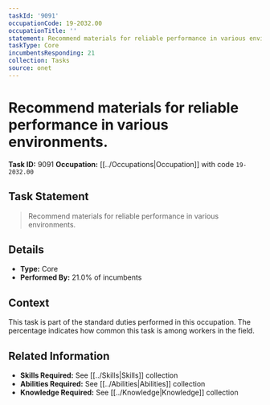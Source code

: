 ```yaml
---
taskId: '9091'
occupationCode: 19-2032.00
occupationTitle: ''
statement: Recommend materials for reliable performance in various environments.
taskType: Core
incumbentsResponding: 21
collection: Tasks
source: onet
---
```

# Recommend materials for reliable performance in various environments.

**Task ID:** 9091
**Occupation:** [[../Occupations|Occupation]] with code `19-2032.00`

## Task Statement

> Recommend materials for reliable performance in various environments.

## Details

- **Type:** Core
- **Performed By:** 21.0% of incumbents

## Context

This task is part of the standard duties performed in this occupation. The percentage indicates how common this task is among workers in the field.

## Related Information

- **Skills Required:** See [[../Skills|Skills]] collection
- **Abilities Required:** See [[../Abilities|Abilities]] collection
- **Knowledge Required:** See [[../Knowledge|Knowledge]] collection
